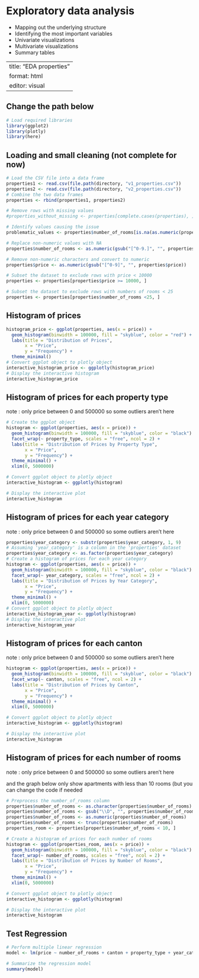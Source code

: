 # Exploratory data analysis

* Mapping out the underlying structure
* Identifying the most important variables
* Univariate visualizations
* Multivariate visualizations
* Summary tables

---
title: "EDA properties"
format: html
editor: visual
---

## Change the path below

```r
# Load required libraries
library(ggplot2)
library(plotly)
library(here)
```

## Loading and small cleaning (not complete for now)

```r
# Load the CSV file into a data frame
properties1 <- read.csv(file.path(directory, "v1_properties.csv"))
properties2 <- read.csv(file.path(directory, "v2_properties.csv"))
# Combine the two data frames
properties <- rbind(properties1, properties2)

# Remove rows with missing values
#properties_without_missing <- properties[complete.cases(properties), ]

# Identify values causing the issue
problematic_values <- properties$number_of_rooms[is.na(as.numeric(properties$number_of_rooms))]

# Replace non-numeric values with NA
properties$number_of_rooms <- as.numeric(gsub("[^0-9.]", "", properties$number_of_rooms))

# Remove non-numeric characters and convert to numeric
properties$price <- as.numeric(gsub("[^0-9]", "", properties$price))

# Subset the dataset to exclude rows with price < 10000
properties <- properties[properties$price >= 10000, ]

# Subset the dataset to exclude rows with numbers of rooms < 25
properties <- properties[properties$number_of_rooms <25, ]
```

## Histogram of prices

```r
histogram_price <- ggplot(properties, aes(x = price)) +
  geom_histogram(binwidth = 100000, fill = "skyblue", color = "red") +
  labs(title = "Distribution of Prices",
       x = "Price",
       y = "Frequency") +
  theme_minimal()
# Convert ggplot object to plotly object
interactive_histogram_price <- ggplotly(histogram_price)
# Display the interactive histogram
interactive_histogram_price

```

## Histogram of prices for each property type

note : only price between 0 and 500000 so some outliers aren't here

```r
# Create the ggplot object
histogram <- ggplot(properties, aes(x = price)) +
  geom_histogram(binwidth = 100000, fill = "skyblue", color = "black") +
  facet_wrap(~ property_type, scales = "free", ncol = 2) +
  labs(title = "Distribution of Prices by Property Type",
       x = "Price",
       y = "Frequency") +
  theme_minimal() +
  xlim(0, 5000000)

# Convert ggplot object to plotly object
interactive_histogram <- ggplotly(histogram)

# Display the interactive plot
interactive_histogram
```

## Histogram of prices for each year category

note : only price between 0 and 500000 so some outliers aren't here

```r
properties$year_category <- substr(properties$year_category, 1, 9)
# Assuming 'year_category' is a column in the 'properties' dataset
properties$year_category <- as.factor(properties$year_category)
# Create a histogram of prices for each year category
histogram <- ggplot(properties, aes(x = price)) +
  geom_histogram(binwidth = 100000, fill = "skyblue", color = "black") +
  facet_wrap(~ year_category, scales = "free", ncol = 2) +
  labs(title = "Distribution of Prices by Year Category",
       x = "Price",
       y = "Frequency") +
  theme_minimal() +
  xlim(0, 5000000)
# Convert ggplot object to plotly object
interactive_histogram_year <- ggplotly(histogram)
# Display the interactive plot
interactive_histogram_year

```

## Histogram of prices for each canton

note : only price between 0 and 500000 so some outliers aren't here

```r
histogram <- ggplot(properties, aes(x = price)) +
  geom_histogram(binwidth = 100000, fill = "skyblue", color = "black") +
  facet_wrap(~ canton, scales = "free", ncol = 2) +
  labs(title = "Distribution of Prices by Canton",
       x = "Price",
       y = "Frequency") +
  theme_minimal() +
  xlim(0, 5000000)

# Convert ggplot object to plotly object
interactive_histogram <- ggplotly(histogram)

# Display the interactive plot
interactive_histogram

```

## Histogram of prices for each number of rooms

note : only price between 0 and 500000 so some outliers aren't here

and the graph below only show apartments with less than 10 rooms (but you can change the code if needed

```r

# Preprocess the number_of_rooms column
properties$number_of_rooms <- as.character(properties$number_of_rooms)
properties$number_of_rooms <- gsub("\\D", "", properties$number_of_rooms)  # Remove non-numeric characters
properties$number_of_rooms <- as.numeric(properties$number_of_rooms)       # Convert to numeric
properties$number_of_rooms <- trunc(properties$number_of_rooms)             # Truncate non-integer values
properties_room <- properties[properties$number_of_rooms < 10, ]                  # Filter only number_of_rooms less than 10

# Create a histogram of prices for each number of rooms
histogram <- ggplot(properties_room, aes(x = price)) +
  geom_histogram(binwidth = 100000, fill = "skyblue", color = "black") +
  facet_wrap(~ number_of_rooms, scales = "free", ncol = 2) +
  labs(title = "Distribution of Prices by Number of Rooms",
       x = "Price",
       y = "Frequency") +
  theme_minimal() +
  xlim(0, 5000000)

# Convert ggplot object to plotly object
interactive_histogram <- ggplotly(histogram)

# Display the interactive plot
interactive_histogram

```

## Test Regression

```r
# Perform multiple linear regression
model <- lm(price ~ number_of_rooms + canton + property_type + year_category, data = properties)

# Summarize the regression model
summary(model)
```
